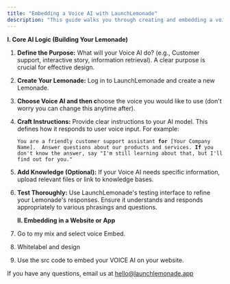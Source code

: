 ```yaml
---
title: "Embedding a Voice AI with LaunchLemonade"
description: "This guide walks you through creating and embedding a voice-enabled AI experience using LaunchLemonade. While LaunchLemonade itself doesn't directly handle the speech-to-text and text-to-speech conversion, it empowers you to build the AI logic and integrate it with voice services."
---
```


**I. Core AI Logic (Building Your Lemonade)**

1. **Define the Purpose:** What will your Voice AI do? (e.g., Customer support, interactive story, information retrieval). A clear purpose is crucial for effective design.

2. **Create Your Lemonade:** Log in to LaunchLemonade and create a new Lemonade.

3. **Choose Voice AI and then c**hoose the voice you would like to use (don't worry you can change this anytime after).

4. **Craft Instructions:** Provide clear instructions to your AI model. This defines how it responds to user voice input. For example:




   `You are a friendly customer support assistant `**`for`**`  [Your Company Name].  Answer questions about our products and services.  `**`If`**` you don't know the answer, say "I'm still learning about that, but I'll find out for you."`




5. **Add Knowledge (Optional):** If your Voice AI needs specific information, upload relevant files or link to knowledge bases.

6. **Test Thoroughly:** Use LaunchLemonade's testing interface to refine your Lemonade's responses. Ensure it understands and responds appropriately to various phrasings and questions.





   **II. Embedding in a Website or App**

7. Go to my mix and select voice Embed.&#x20;

8. Whitelabel and design

9. Use the src code to embed your VOICE AI on your website.




If you have any questions, email us at [hello@launchlemonade.app](mailto:hello@launchlemonade.app)